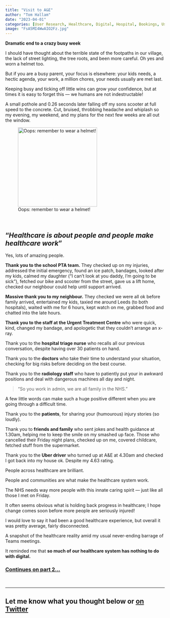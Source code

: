 ```yaml
---
title: "Visit to A&E"
author: "Tom Hallam"
date: "2023-04-01"
categories: [User Research, Healthcare, Digital, Hospital, Bookings, User Needs, Personal]
image: "FsA5MI4WwAIO2Fz.jpg"
---
```


**Dramatic end to a crazy busy week**

I should have thought about the terrible state of the footpaths in our village, the lack of street lighting, the tree roots, and been more careful. Oh yes and worn a helmet too.

But if you are a busy parent, your focus is elsewhere: your kids needs, a hectic agenda, your work, a million chores, your needs usually are met last.

Keeping busy and ticking off little wins can grow your confidence, but at times it is easy to forget this --- we humans are not indestructable!

A small pothole and 0.26 seconds later falling off my sons scooter at full speed to the concrete. Cut, bruised, throbbing headache and whiplash so my evening, my weekend, and my plans for the next few weeks are all out the window.

![Oops: remember to wear a helmet!](FsA5MI4WwAIO2Fz.jpg){.external width="250px"}


</br> 

## **"*Healthcare is about people and people make healthcare work*"**

Yes, lots of amazing people.

**Thank you to the school PTA team.** 
They checked up on my injuries, addressed the initial emergency, found an ice patch, bandages, looked after my kids, calmed my daughter ("I can't look at you daddy, I'm going to be sick"), fetched our bike and scooter from the street, gave us a lift home, checked our neighbour could help until support arrived.

**Massive thank you to my neighbour.** 
They checked we were all ok before family arrived, entertained my kids, taxied me around Leeds (to both hospitals), waited with me for 6 hours, kept watch on me, grabbed food and chatted into the late hours.

**Thank you to the staff at the Urgent Treatment Centre** who were quick, kind, changed my bandage, and apologetic that they couldn't arrange an x-ray.

Thank you to the **hospital triage nurse** who recalls all our previous conversation, despite having over 30 patients on hand.

Thank you to the **doctors** who take their time to understand your situation, checking for big risks before deciding on the best course.

Thank you to the **radiology staff** who have to patiently put your in awkward positions and deal with dangerous machines all day and night. 

  > "So you work in admin, we are all family in the NHS."
  
  A few little words can make such a huge positive different when you are going through a difficult time.

Thank you to the **patients**, for sharing your (humourous) injury stories (so loudly).

Thank you to **friends and family** who sent jokes and health guidance at 1.30am, helping me to keep the smile on my smashed up face. Those who cancelled their Friday night plans, checked up on me, covered childcare, fetched stuff from the supermarket.

Thank you to the **Uber driver** who turned up at A&E at 4.30am and checked I got back into my house ok. Despite my 4.63 rating.

People across healthcare are brilliant. 

People and communities are what make the healthcare system work.

The NHS needs way more people with this innate caring spirit --- just like all those I met on Friday. 

It often seems obvious what is holding back progress in healthcare; I hope change comes soon before more people are seriously injured!

I would love to say it had been a good healthcare experience, but overall it was pretty average, fairly disconnected. 

A snapshot of the healthcare reality amid my usual never-ending barrage of Teams meetings.

It reminded me that **so much of our healthcare system has nothing to do with digital.**

### [Continues on part 2...](hospital-visit-2.qmd)


</br> 

---

## Let me know what you thought below or [on Twitter](https://twitter.com/thomashallam){.external target="_blank"}

<script src="https://giscus.app/client.js"
        data-repo="thomashallam/thomashallam.github.io"
        data-repo-id="R_kgDOIW_M2g"
        data-category="General"
        data-category-id="DIC_kwDOIW_M2s4CSpZr"
        data-mapping="url"
        data-strict="0"
        data-reactions-enabled="1"
        data-emit-metadata="0"
        data-input-position="top"
        data-theme="dark_protanopia"
        data-lang="en"
        data-loading="lazy"
        crossorigin="anonymous"
        async>
</script>